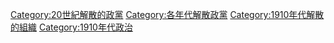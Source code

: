 [[Category:20世紀解散的政黨|Category:20世紀解散的政黨]]
[[Category:各年代解散政黨|Category:各年代解散政黨]]
[[Category:1910年代解散的組織|Category:1910年代解散的組織]]
[[Category:1910年代政治|Category:1910年代政治]]